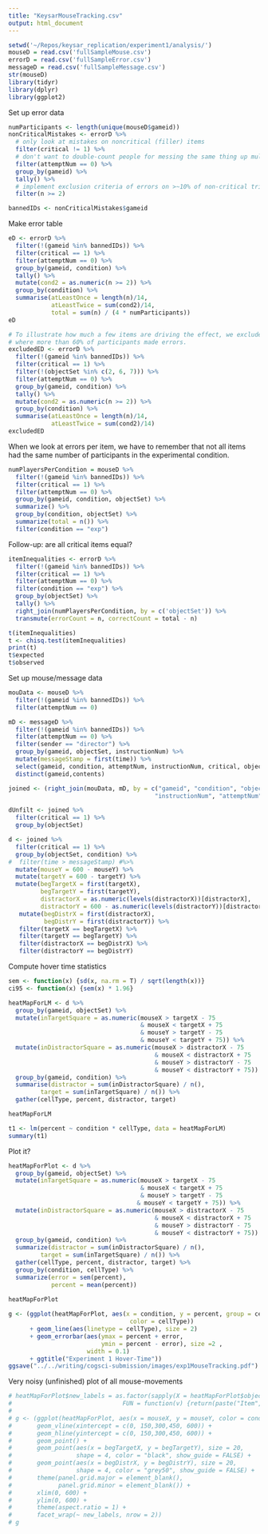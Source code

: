 ```yaml
---
title: "KeysarMouseTracking.csv"
output: html_document
---
```


```r
setwd('~/Repos/keysar_replication/experiment1/analysis/')
mouseD = read.csv('fullSampleMouse.csv')
errorD = read.csv('fullSampleError.csv')
messageD = read.csv('fullSampleMessage.csv')
str(mouseD)
library(tidyr)
library(dplyr)
library(ggplot2)
```

Set up error data

```r
numParticipants <- length(unique(mouseD$gameid))
nonCriticalMistakes <- errorD %>%
  # only look at mistakes on noncritical (filler) items
  filter(critical != 1) %>%
  # don't want to double-count people for messing the same thing up multiple times
  filter(attemptNum == 0) %>% 
  group_by(gameid) %>%
  tally() %>%
  # implement exclusion criteria of errors on >~10% of non-critical trials
  filter(n >= 2)

bannedIDs <- nonCriticalMistakes$gameid
```

Make error table

```r
eD <- errorD %>%
  filter(!(gameid %in% bannedIDs)) %>%
  filter(critical == 1) %>%
  filter(attemptNum == 0) %>%
  group_by(gameid, condition) %>%
  tally() %>%
  mutate(cond2 = as.numeric(n >= 2)) %>%
  group_by(condition) %>%
  summarise(atLeastOnce = length(n)/14, 
            atLeastTwice = sum(cond2)/14,
            total = sum(n) / (4 * numParticipants))
eD

# To illustrate how much a few items are driving the effect, we exclude three items 
# where more than 60% of participants made errors.
excludedED <- errorD %>%
  filter(!(gameid %in% bannedIDs)) %>%
  filter(critical == 1) %>%
  filter(!(objectSet %in% c(2, 6, 7))) %>%
  filter(attemptNum == 0) %>%
  group_by(gameid, condition) %>%
  tally() %>%
  mutate(cond2 = as.numeric(n >= 2)) %>%
  group_by(condition) %>%
  summarise(atLeastOnce = length(n)/14, 
            atLeastTwice = sum(cond2)/14)
excludedED
```

When we look at errors per item, we have to remember that not all items had the same number of participants in the experimental condition.

```r
numPlayersPerCondition = mouseD %>% 
  filter(!(gameid %in% bannedIDs)) %>% 
  filter(critical == 1) %>% 
  filter(attemptNum == 0) %>% 
  group_by(gameid, condition, objectSet) %>% 
  summarize() %>% 
  group_by(condition, objectSet) %>% 
  summarize(total = n()) %>% 
  filter(condition == "exp")
```

Follow-up: are all critical items equal?

```r
itemInequalities <- errorD %>%
  filter(!(gameid %in% bannedIDs)) %>%
  filter(critical == 1) %>%
  filter(attemptNum == 0) %>%
  filter(condition == "exp") %>%
  group_by(objectSet) %>%
  tally() %>%
  right_join(numPlayersPerCondition, by = c('objectSet')) %>%
  transmute(errorCount = n, correctCount = total - n)

t(itemInequalities)
t <- chisq.test(itemInequalities)
print(t)
t$expected
t$observed
```

Set up mouse/message data

```r

mouData <- mouseD %>%
  filter(!(gameid %in% bannedIDs)) %>%
  filter(attemptNum == 0)

mD <- messageD %>% 
  filter(!(gameid %in% bannedIDs)) %>%
  filter(attemptNum == 0) %>%
  filter(sender == "director") %>%
  group_by(gameid, objectSet, instructionNum) %>%
  mutate(messageStamp = first(time)) %>%
  select(gameid, condition, attemptNum, instructionNum, critical, objectSet,sender,contents,messageStamp) %>%
  distinct(gameid,contents)

joined <- (right_join(mouData, mD, by = c("gameid", "condition", "objectSet", 
                                         "instructionNum", "attemptNum", "critical")))
```

```r
dUnfilt <- joined %>%
  filter(critical == 1) %>%
  group_by(objectSet)

d <- joined %>% 
  filter(critical == 1) %>% 
  group_by(objectSet, condition) %>%
#  filter(time > messageStamp) #%>%
  mutate(mouseY = 600 - mouseY) %>%
  mutate(targetY = 600 - targetY) %>%
  mutate(begTargetX = first(targetX),
         begTargetY = first(targetY),
         distractorX = as.numeric(levels(distractorX))[distractorX],
         distractorY = 600 - as.numeric(levels(distractorY))[distractorY]) %>%
   mutate(begDistrX = first(distractorX),
          begDistrY = first(distractorY)) %>%
   filter(targetX == begTargetX) %>%
   filter(targetY == begTargetY) %>%
   filter(distractorX == begDistrX) %>%
   filter(distractorY == begDistrY) 

```

Compute hover time statistics

```r

sem <- function(x) {sd(x, na.rm = T) / sqrt(length(x))}
ci95 <- function(x) {sem(x) * 1.96}

heatMapForLM <- d %>%
  group_by(gameid, objectSet) %>%
  mutate(inTargetSquare = as.numeric(mouseX > targetX - 75 
                                     & mouseX < targetX + 75
                                     & mouseY > targetY - 75
                                     & mouseY < targetY + 75)) %>%
  mutate(inDistractorSquare = as.numeric(mouseX > distractorX - 75
                                         & mouseX < distractorX + 75
                                         & mouseY > distractorY - 75
                                         & mouseY < distractorY + 75)) %>%
  group_by(gameid, condition) %>%
  summarise(distractor = sum(inDistractorSquare) / n(),
         target = sum(inTargetSquare) / n()) %>%
  gather(cellType, percent, distractor, target) 

heatMapForLM

t1 <- lm(percent ~ condition * cellType, data = heatMapForLM)
summary(t1)
```

Plot it? 

```r
heatMapForPlot <- d %>%
  group_by(gameid, objectSet) %>%
  mutate(inTargetSquare = as.numeric(mouseX > targetX - 75 
                                     & mouseX < targetX + 75
                                     & mouseY > targetY - 75
                                    & mouseY < targetY + 75)) %>%
  mutate(inDistractorSquare = as.numeric(mouseX > distractorX - 75
                                         & mouseX < distractorX + 75
                                         & mouseY > distractorY - 75
                                         & mouseY < distractorY + 75)) %>%
  group_by(gameid, condition) %>%
  summarize(distractor = sum(inDistractorSquare) / n(),
         target = sum(inTargetSquare) / n()) %>%
  gather(cellType, percent, distractor, target) %>%
  group_by(condition, cellType) %>%
  summarize(error = sem(percent),
            percent = mean(percent)) 
  
heatMapForPlot

g <- (ggplot(heatMapForPlot, aes(x = condition, y = percent, group = cellType,
                                  color = cellType)) 
      + geom_line(aes(linetype = cellType), size = 2)
      + geom_errorbar(aes(ymax = percent + error, 
                          ymin = percent - error), size =2 ,
                      width = 0.1)
      + ggtitle("Experiment 1 Hover-Time"))
ggsave("../../writing/cogsci-submission/images/exp1MouseTracking.pdf")
```

Very noisy (unfinished) plot of all mouse-movements

```r
# heatMapForPlot$new_labels = as.factor(sapply(X = heatMapForPlot$objectSet, 
#                               FUN = function(v) {return(paste("Item", v))}))
# 
# g <- (ggplot(heatMapForPlot, aes(x = mouseX, y = mouseY, color = condition)) +
#       geom_vline(xintercept = c(0, 150,300,450, 600)) +
#       geom_hline(yintercept = c(0, 150,300,450, 600)) +
#       geom_point() +
#       geom_point(aes(x = begTargetX, y = begTargetY), size = 20,
#                  shape = 4, color = "black", show_guide = FALSE) +
#       geom_point(aes(x = begDistrX, y = begDistrY), size = 20,
#                  shape = 4, color = "grey50", show_guide = FALSE) + 
#       theme(panel.grid.major = element_blank(), 
#             panel.grid.minor = element_blank()) +
#       xlim(0, 600) +
#       ylim(0, 600) +
#       theme(aspect.ratio = 1) +
#       facet_wrap(~ new_labels, nrow = 2))
# g
```